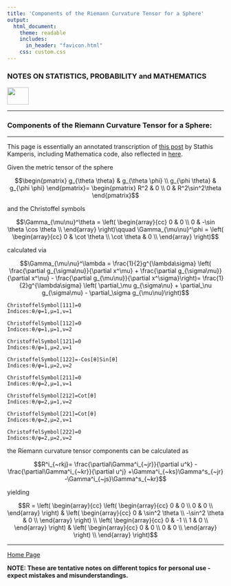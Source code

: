 ```yaml
---
title: 'Components of the Riemann Curvature Tensor for a Sphere'
output: 
  html_document:
    theme: readable
    includes:
      in_header: "favicon.html" 
    css: custom.css
---
```


### **NOTES ON STATISTICS, PROBABILITY and MATHEMATICS**

<a href="http://rinterested.github.io/statistics/index.html">
<img HEIGHT="40" WIDTH="50" src="logo.PNG"></a>

---

### Components of the Riemann Curvature Tensor for a Sphere:

---

This page is essentially an annotated transcription of [this post](https://ekamperi.github.io/mathematics/2019/10/29/riemann-curvature-tensor.html) by Stathis Kamperis, including Mathematica code, also reflected in [here](https://www.wolframcloud.com/obj/antoniparellada/Published/Riemann curvature tensor sphere.nb).

Given the metric tensor of the sphere

$$\begin{pmatrix}
g_{\theta \theta} & g_{\theta \phi} \\
g_{\phi \theta} & g_{\phi \phi}
\end{pmatrix}=
\begin{pmatrix}
R^2 & 0 \\
0 & R^2\sin^2\theta
\end{pmatrix}$$


and the Christoffel symbols

$$\Gamma_{\mu\nu}^\theta = 
\left(
\begin{array}{cc}
 0 & 0 \\
 0 & -\sin \theta \cos \theta  \\
\end{array}
\right)\qquad
\Gamma_{\mu\nu}^\phi = 
\left(
\begin{array}{cc}
 0 & \cot \theta  \\
 \cot \theta  & 0 \\
\end{array}
\right)$$

calculated via

$$\Gamma_{\mu\nu}^\lambda = \frac{1}{2}g^{\lambda\sigma} \left(
\frac{\partial g_{\sigma\nu}}{\partial x^\mu} + 
\frac{\partial g_{\sigma\mu}}{\partial x^\nu} -
\frac{\partial g_{\mu\nu}}{\partial x^\sigma}\right)=
\frac{1}{2}g^{\lambda\sigma} \left( \partial_\mu g_{\sigma\nu} + \partial_\nu g_{\sigma\mu} - \partial_\sigma g_{\mu\nu}\right)$$

```
ChristoffelSymbol[111]=0
Indices:θ/φ=1,μ=1,ν=1

ChristoffelSymbol[112]=0
Indices:θ/φ=1,μ=1,ν=2

ChristoffelSymbol[121]=0
Indices:θ/φ=1,μ=2,ν=1

ChristoffelSymbol[122]=-Cos[θ]Sin[θ]
Indices:θ/φ=1,μ=2,ν=2

ChristoffelSymbol[211]=0
Indices:θ/φ=2,μ=1,ν=1

ChristoffelSymbol[212]=Cot[θ]
Indices:θ/φ=2,μ=1,ν=2

ChristoffelSymbol[221]=Cot[θ]
Indices:θ/φ=2,μ=2,ν=1

ChristoffelSymbol[222]=0
Indices:θ/φ=2,μ=2,ν=2
```

the Riemann curvature tensor components can be calculated as

$$R^i_{~rkj}=
\frac{\partial\Gamma^i_{~jr}}{\partial u^k} 
-\frac{\partial\Gamma^i_{~kr}}{\partial u^j}
+\Gamma^i_{~ks}\Gamma^s_{~jr}
-\Gamma^i_{~js}\Gamma^s_{~kr}$$

yielding

$$R = \left(
\begin{array}{cc}
 \left(
\begin{array}{cc}
 0 & 0 \\
 0 & 0 \\
\end{array}
\right) & \left(
\begin{array}{cc}
 0 & \sin^2 \theta  \\
 -\sin^2 \theta & 0 \\
\end{array}
\right) \\
 \left(
\begin{array}{cc}
 0 & -1 \\
 1 & 0 \\
\end{array}
\right) & \left(
\begin{array}{cc}
 0 & 0 \\
 0 & 0 \\
\end{array}
\right) \\
\end{array}
\right)$$




---
<a href="http://rinterested.github.io/statistics/index.html">Home Page</a>

**NOTE: These are tentative notes on different topics for personal use - expect mistakes and misunderstandings.**
